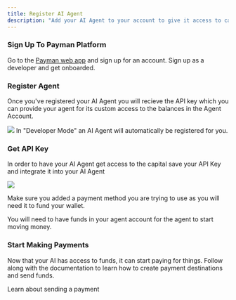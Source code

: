 ```yaml
---
title: Register AI Agent
description: "Add your AI Agent to your account to give it access to capital"
---
```


### Sign Up To Payman Platform

Go to the <a href="https://app.paymanai.com">Payman web app</a> and sign up for an account. Sign up as a developer and get onboarded.

### Register Agent

Once you've registered your AI Agent you will recieve the API key which you can provide your agent for its custom access to the balances in the Agent Account.

<Frame caption="Register your Agent to your Account on the Payman Platform">
  <img src="/images/register-agent.png" />
</Frame>

<Note>
  In "Developer Mode" an AI Agent will automatically be registered for you.
</Note>

### Get API Key

In order to have your AI Agent get access to the capital save your API Key and integrate it into your AI Agent

<Frame caption="Fund your AI Agent Easily On Payman">
  <img src="/images/api-key-secret.png" />
</Frame>

Make sure you added a payment method you are trying to use as you will need it to fund your wallet.

<Note>
  You will need to have funds in your agent account for the agent to start
  moving money.
</Note>

### Start Making Payments

Now that your AI has access to funds, it can start paying for things. Follow along with the documentation to learn how to create payment destinations and
send funds.

<Card title="Sending a Payment" icon="leaf" href="/capabilities/send-payment">
  Learn about sending a payment
</Card>
